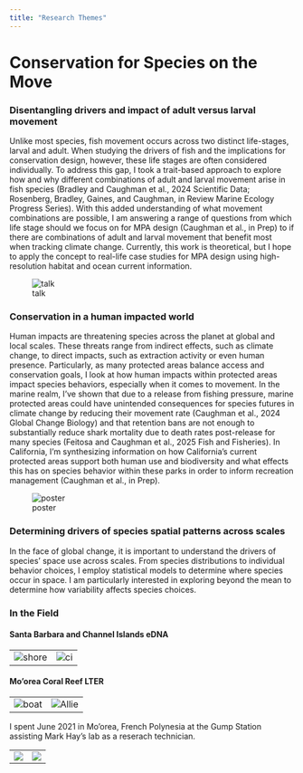 ```yaml
---
title: "Research Themes"
---
```


# Conservation for Species on the Move

### Disentangling drivers and impact of adult versus larval movement

Unlike most species, fish movement occurs across two distinct life-stages, larval and adult. When studying the drivers of fish and the implications for conservation design, however, these life stages are often considered individually. To address this gap, I took a trait-based approach to explore how and why different combinations of adult and larval movement arise in fish species (Bradley and Caughman et al., 2024 Scientific Data; Rosenberg, Bradley, Gaines, and Caughman, in Review Marine Ecology Progress Series). With this added understanding of what movement combinations are possible, I am answering a range of questions from which life stage should we focus on for MPA design (Caughman et al., in Prep) to if there are combinations of adult and larval movement that benefit most when tracking climate change. Currently, this work is theoretical, but I hope to apply the concept to real-life case studies for MPA design using high-resolution habitat and ocean current information.

![talk](images/acaughman_imcc7_1.JPG)

### Conservation in a human impacted world

Human impacts are threatening species across the planet at global and local scales. These threats range from indirect effects, such as climate change, to direct impacts, such as extraction activity or even human presence. Particularly, as many protected areas balance access and conservation goals, I look at how human impacts within protected areas impact species behaviors, especially when it comes to movement. In the marine realm, I've shown that due to a release from fishing pressure, marine protected areas could have unintended consequences for species futures in climate change by reducing their movement rate (Caughman et al., 2024 Global Change Biology) and that retention bans are not enough to substantially reduce shark mortality due to death rates post-release for many species (Feitosa and Caughman et al., 2025 Fish and Fisheries). In California, I'm synthesizing information on how California's current protected areas support both human use and biodiversity and what effects this has on species behavior within these parks in order to inform recreation management (Caughman et al., in Prep). 


![poster](images/sotm.jpg)

### Determining drivers of species spatial patterns across scales

In the face of global change, it is important to understand the drivers of species’ space use across scales. From species distributions to individual behavior choices, I employ statistical models to determine where species occur in space. I am particularly interested in exploring beyond the mean to determine how variability affects species choices. 

### In the Field

#### Santa Barbara and Channel Islands eDNA 

|                             |                             |
|---------------------------- |---------------------------- |
| ![shore](images/edna.jpg)    | ![ci](images/edna_2.jpg)|



#### Mo'orea Coral Reef LTER
|                             |                             |
|---------------------------- |---------------------------- |
| ![boat](images/moorea4.jpg) | ![Allie](images/moorea5.jpg)|

I spent June 2021 in Mo'orea, French Polynesia at the Gump Station assisting Mark Hay's lab as a reserach technician. 

|                             |                             |
|---------------------------- |---------------------------- |
| ![](images/moorea1.JPG)     | ![](images/moorea3.jpg)     |
